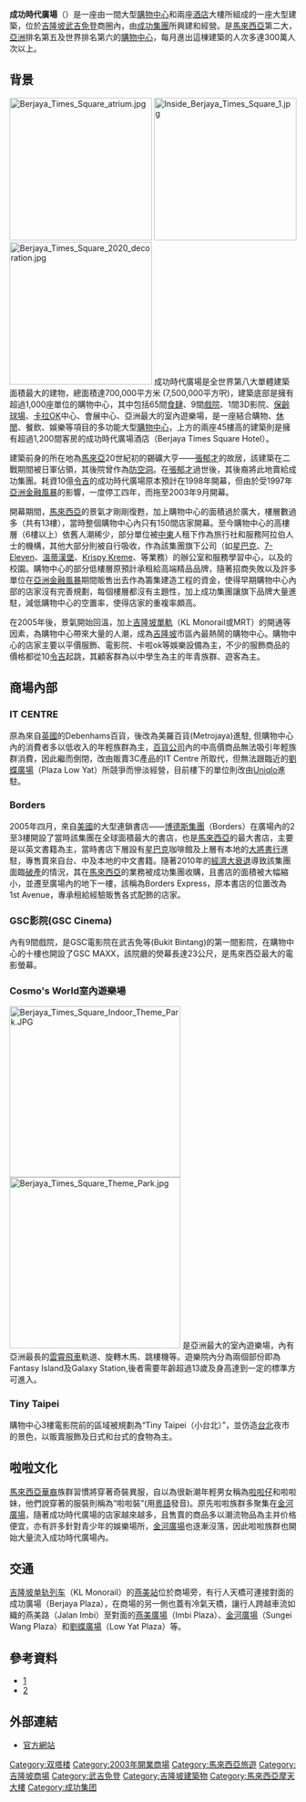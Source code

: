 {{coord|3.142182|101.710605|region:MY_type:landmark|display=title}}
{{Infobox building
| building_name   = 成功時代廣場
| image           = Kuala Lumpur Malaysia Berjaya-Times-Square-01.jpg
| caption         = 从半山芭路和燕美路交界处望向吉隆坡成功时代广场
| location        = {{MAS}}{{KL}}
| start_date      = 1997
| completion_date = 2003
| status          = {{green|竣工}}
| building_type   = [[酒店|酒店]]、[[零售|零售]]
| architectural_style = [[后现代主义建筑|后现代主义建筑]]
| roof            = {{convert|203|m|abbr=on}}
| floor_count     = 48層<br>地下5層
| room_count      = 
| unit_count      = 
| elevator_count  = 
| cost            = 
| floor_area      = <!-- {{convert||m2|abbr=on}} -->
| architect       = {{tsl|en|DP Architects}}
| engineer        = 
| main_contractor = 
| developer       = 
| owner           = 
| management      = 
| references      = <ref>{{ctbuh|1605|Berjaya Times Square Tower A}}</ref><ref>{{ctbuh|1606|Berjaya Times Square Tower B}}</ref><ref>{{Emporis|id=101020|complex=yes}}</ref><ref>{{skyscraperpage|2174}}</ref><ref>{{structurae|}}</ref>
| mapframe-zoom = 16
}}
{{Infobox shopping mall
  | shopping_mall_name = 成功時代廣場<br />Berjaya Times Square
  | image              = File:Inside Berjaya Times Square 2.jpg
  | location           = [[馬來西亞|馬來西亞]][[吉隆坡|吉隆坡]]燕美路
  | opening_date       = {{Start date and age |2003|10|df=yes}}
  | developer          = {{tsl|en|Berjaya Corporation}}
  | manager            = {{tsl|en|Berjaya Corporation}}
  | owner              ={{tsl|en|Berjaya Corporation}}
  | number_of_stores   = 1000+間
  | floor_area         = 700,000 平方米
  | floors             = 13（購物中心範圍）
  | website            = [http://www.timessquarekl.com/]
}}
'''成功時代廣場'''（{{lang-en|Berjaya Times Square}}）是一座由一間大型[[購物中心|購物中心]]和兩座[[酒店|酒店]]大樓所組成的一座大型建築，位於[[吉隆坡|吉隆坡]][[武吉免登|武吉免登]]商圈內，由[[成功集團|成功集團]]所興建和經營。是[[馬來西亞|馬來西亞]]第二大，[[亞洲|亞洲]]排名第五及世界排名第六的[[購物中心|購物中心]]，每月進出這棟建築的人次多達300萬人次以上。

==背景==
[[File:Berjaya_Times_Square_atrium.jpg|250px]]
[[File:Inside_Berjaya_Times_Square_1.jpg|250px]]
[[File:Berjaya_Times_Square_2020_decoration.jpg|250px]]
成功時代廣場是全世界第八大單體建築面積最大的建物，總面積達700,000平方米 (7,500,000平方呎)，建築底部是擁有超過1,000座單位的購物中心，其中包括65間[[食肆|食肆]]、9間[[電影院|戲院]]、1間3D影院、[[保齡球場|保齡球場]]、[[卡拉OK|卡拉OK]]中心、會展中心、亞洲最大的室內遊樂場，是一座結合購物、[[休閒|休閒]]、餐飲、娛樂等項目的多功能大型[[商場|購物中心]]，上方的兩座45樓高的建築則是擁有超過1,200間客房的成功時代廣場酒店（Berjaya Times Square Hotel）。

建築前身的所在地為[[馬來亞|馬來亞]]20世紀初的錫礦大亨——[[張郁才|張郁才]]的故居，該建築在二戰期間被日軍佔領，其後院曾作為[[防空洞|防空洞]]。在[[張郁才|張郁才]]過世後，其後裔將此地賣給成功集團。耗資10億[[令吉|令吉]]的成功時代廣場原本預計在1998年開幕，但由於受1997年[[亞洲金融風暴|亞洲金融風暴]]的影響，一度停工四年，而拖至2003年9月開幕。

開幕期間，[[馬來西亞|馬來西亞]]的景氣才剛剛復甦，加上購物中心的面積過於廣大，樓層數過多（共有13樓），當時整個購物中心內只有150間店家開幕。至今購物中心的高樓層（6樓以上）依舊人潮稀少，部分單位被[[中東|中東]]人租下作為旅行社和服務阿拉伯人士的機構，其他大部分則被{{tsl|en|Berjaya Corporation|成功集團}}自行吸收，作為該集團旗下公司（如[[星巴克|星巴克]]、[[7-Eleven|7-Eleven]]、[[溫蒂漢堡|溫蒂漢堡]]、[[Krispy_Kreme|Krispy Kreme]]、{{tsl|en|Sport Toto|多多博彩}}等業務）的辦公室和服務學習中心，以及{{tsl|en|BERJAYA University College of Hospitality|成功禮待大學}}的校園。購物中心的部分低樓層原預計承租給高端精品品牌，隨著招商失敗以及許多單位在[[亞洲金融風暴|亞洲金融風暴]]期間販售出去作為籌集建造工程的資金，使得早期購物中心內部的店家沒有完善規劃，每個樓層都沒有主題性，加上成功集團讓旗下品牌大量進駐，減低購物中心的空置率，使得店家的重複率頗高。

在2005年後，景氣開始回溫，加上[[吉隆坡單軌|吉隆坡單軌]]（KL Monorail或MRT）的開通等因素，為購物中心帶來大量的人潮，成為[[吉隆坡|吉隆坡]]市區內最熱鬧的購物中心。購物中心的店家主要以平價服飾、電影院、卡啦ok等娛樂設備為主，不少的服飾商品的價格都從10[[令吉|令吉]]起跳，其顧客群為以中學生為主的年青族群、遊客為主。

== 商場內部 ==
=== IT CENTRE ===
原為來自[[英國|英國]]的Debenhams百貨，後改為美羅百貨(Metrojaya)進駐, 但購物中心內的消費者多以低收入的年輕族群為主，[[百貨公司|百貨公司]]內的中高價商品無法吸引年輕族群消費，因此繼而倒閉，改由販賣3C產品的IT Centre 所取代，但無法跟臨近的[[劉蝶廣場|劉蝶廣場]]（Plaza Low Yat）所競爭而慘淡經營，目前樓下的單位則改由[[Uniqlo|Uniqlo]]進駐。

=== Borders ===
2005年四月，來自[[美國|美國]]的大型連鎖書店——[[博德斯集團|博德斯集團]]（Borders）在廣場內的2至3樓開設了當時該集團在全球面積最大的書店，也是[[馬來西亞|馬來西亞]]的最大書店，主要是以英文書籍為主，當時書店下層設有[[星巴克|星巴克]]咖啡館及上層有本地的[[大將書行|大將書行]]進駐，專售賣來自台、中及本地的中文書籍。隨著2010年的[[經濟大衰退|經濟大衰退]]導致該集團面臨[[破產|破產]]的情況，其在[[馬來西亞|馬來西亞]]的業務被成功集團收購，且書店的面積被大幅縮小，並遷至廣場內的地下一樓，該稱為Borders Express，原本書店的位置改為1st Avenue，專承租給經驗販售各式配飾的店家。

=== GSC影院(GSC Cinema) ===
內有9間戲院，是GSC電影院在武吉免等(Bukit Bintang)的第一間影院，在購物中心的十樓也開設了GSC MAXX，該院廳的熒幕長達23公尺，是馬來西亞最大的電影螢幕。

=== Cosmo's World室內遊樂場 ===
[[File:Berjaya_Times_Square_Indoor_Theme_Park.JPG|300px]]
[[File:Berjaya_Times_Square_Theme_Park.jpg|300px]]
是亞洲最大的室內遊樂場，內有亞洲最長的[[雲霄飛車|雲霄飛車]]軌道、旋轉木馬、跳樓機等。遊樂院內分為兩個部份即為Fantasy Island及Galaxy Station,後者需要年齡超過13歲及身高達到一定的標準方可進入。

===Tiny Taipei===
購物中心3樓電影院前的區域被規劃為“Tiny Taipei（小台北）”，並仿造[[台北|台北]]夜市的景色，以販賣服飾及日式和台式的食物為主。

==啦啦文化==
{{POV-section}}
[[馬來西亞|馬來西亞]][[華裔|華裔]]族群習慣將穿著奇裝異服，自以為很新潮年輕男女稱為[[啦啦仔|啦啦仔]]和啦啦妹，他們說穿著的服裝則稱為“啦啦裝”(用[[粵語|粵語]]發音)。原先啦啦族群多聚集在[[金河廣場|金河廣場]]，隨著成功時代廣場的店家越來越多，且售賣的商品多以潮流物品為主并价格便宜，亦有許多針對青少年的娛樂場所，[[金河廣場|金河廣場]]也逐漸沒落，因此啦啦族群也開始大量流入成功時代廣場內。

== 交通 ==
[[吉隆坡单轨列车|吉隆坡单轨列车]]（KL Monorail）的[[燕美站|燕美站]]位於商場旁，有行人天橋可連接對面的成功廣場（Berjaya Plaza），在商場的另一側也蓋有冷氣天橋，讓行人跨越車流如織的燕美路（Jalan Imbi）至對面的[[燕美廣場|燕美廣場]]（Imbi Plaza）、[[金河廣場|金河廣場]]（Sungei Wang Plaza）和[[劉蝶廣場|劉蝶廣場]]（Low Yat Plaza）等。

== 參考資料 ==
{{reflist}}
* [http://www.timessquarekl.com/] {{Wayback|url=http://www.timessquarekl.com/ |date=20180815005316 }}
* [http://www.mytravel.com.my/map/goldentriangle-map/time-square] {{Wayback|url=http://www.mytravel.com.my/map/goldentriangle-map/time-square |date=20210117001548 }}

== 外部連結 ==
{{commons category|Berjaya Times Square}}
* [http://www.timessquarekl.com/ 官方網站] {{Wayback|url=http://www.timessquarekl.com/ |date=20180815005316 }}

{{星光大道吉隆坡城中城商圈}}

[[Category:双塔楼|Category:双塔楼]]
[[Category:2003年開業商場|Category:2003年開業商場]]
[[Category:馬來西亞旅遊|Category:馬來西亞旅遊]]
[[Category:吉隆坡商場|Category:吉隆坡商場]]
[[Category:武吉免登|Category:武吉免登]]
[[Category:吉隆坡建築物|Category:吉隆坡建築物]]
[[Category:馬來西亞摩天大樓|Category:馬來西亞摩天大樓]]
[[Category:成功集团|Category:成功集团]]